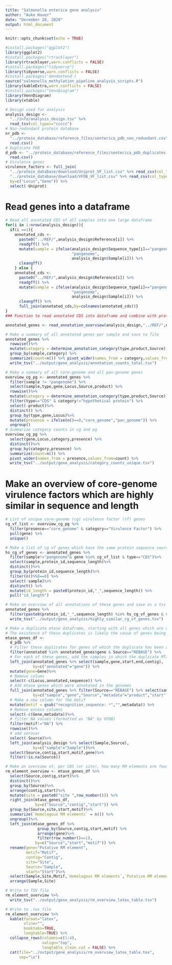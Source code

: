 ```yaml
---
title: "Salmonella enterica gene analysis"
author: "Auke Haver"
date: "December 28, 2020"
output: html_document
---
```


```r
knitr::opts_chunk$set(echo = TRUE)
```

```r
#install.packages("ggplot2")
library(ggplot2)
#install.packages("rtracklayer")
library(rtracklayer,warn.conflicts = FALSE)
#install.packages("tidyverse")
library(tidyverse,warn.conflicts = FALSE)
#install.packages('dendextend')
source("salmonella_methylation_pipeline_analysis_scripts.R")
library(kableExtra,warn.conflicts = FALSE)
#install.packages("VennDiagram")
library(VennDiagram)
library(xtable)
```

```r
# Design used for analysis
analysis_design <- 
  "../info/analysis_design.tsv" %>% 
  read_tsv(col_types="ccccc")
# Non-redundant protein database
nr_pdb <- 
  "../protein_database/reference_files/senterica_pdb_non_redundant.csv" %>%
  read.csv()
# Duplicate PDB
d_pdb <- "../protein_database/reference_files/senterica_pdb_duplicates.csv" %>%
  read.csv()
# Virulence genes
virulence_factors <- full_join(
  "../protein_database/download/Uniprot_VF_list.csv" %>% read_csv(col_types="ccc"),
  "../protein_database/download/VFDB_VF_list.csv" %>% read_csv(col_types="cc"),
  by=c("Locus","Gene")) %>%
  select(-Uniprot)
```

# Read genes into a dataframe
```r
# Read all annotated CDS of all samples into one large dataframe
for(i in 1:nrow(analysis_design)){
  if(i ==1){
    annotated_cds <- 
      paste0("../REF/",analysis_design$Reference[i]) %>% 
      readgff() %>% 
      mutate(sample = ifelse(analysis_design$Sequence_type[i]=="pangenome",
                             "pangenome", 
                             analysis_design$Sample[i])) %>%
      cleangff()
    } else {
    annotated_cds <- 
      paste0("../REF/",analysis_design$Reference[i]) %>% 
      readgff() %>%
      mutate(sample = ifelse(analysis_design$Sequence_type[i]=="pangenome",
                             "pangenome", 
                             analysis_design$Sample[i])) %>%
      cleangff() %>%
      full_join(annotated_cds,by=colnames(annotated_cds))}
}
### Function to read annotated CDS into dataframe and combine with protein database 

annotated_genes <- read_annotation_overview(analysis_design,"../REF/",nr_pdb)
```

```r
# Make a summary of all annotated genes per sample and save to file
annotated_genes %>%
  rowwise()%>%
  mutate(category = determine_annotation_category(type,product,Source))%>%
  group_by(sample,category) %>%
  summarize(count=n()) %>% pivot_wider(names_from = category,values_from=count) %>%
  write_tsv("../output/gene_analysis/annotation_counts_total.tsv")

# Make a summary of all core-genome and all pan-genome genes
overview_cg_pg <- annotated_genes %>%
  filter(sample != "pangenome") %>%
  select(sample,type,gene,Locus,Source,product) %>%
  rowwise()%>%
  mutate(category = determine_annotation_category(type,product,Source)) %>%
  filter(type=="CDS" & category!="hypothetical protein") %>%
  select(-product)%>%
  distinct() %>%
  group_by(type,gene,Locus)%>%
  mutate(presence = ifelse(n()==8,"core_genome","pan_genome")) %>%
  ungroup()
# Summarize category counts in cg and pg
overview_cg_pg %>%
  select(gene,Locus,category,presence) %>%
  distinct()%>%
  group_by(category,presence) %>%
  summarize(count=n()) %>%
  pivot_wider(names_from = presence,values_from=count) %>%
  write_tsv("../output/gene_analysis/category_counts_unique.tsv")
```

# Make an overview of core-genome virulence factors which are highly similar in sequence and length
```r
# List of unique core-genome (cg) virulence factor (vf) genes
cg_vf_list <- overview_cg_pg %>% 
  filter(presence=="core_genome" & category=="Virulence Factor") %>% 
  pull(gene) %>% 
  unique()

# Make a list of cg vf genes which have the same protein sequence source and size in all genomes, and therefore are highly similar (hs).
hs_cg_vf_genes <- annotated_genes %>%
  filter(sample!="pangenome"& gene %in% cg_vf_list & type=="CDS")%>%
  select(sample,protein_id,sequence_length)%>%
  distinct()%>%
  group_by(protein_id,sequence_length)%>%
  filter(n()%%8==0) %>%
  select(-sample)%>%
  distinct() %>%
  mutate(id_length = paste0(protein_id,"_",sequence_length)) %>%
  pull("id_length")

# Make an overview of all annotations of these genes and save as a tsv file
annotated_genes %>%
  filter(paste0(protein_id,"_",sequence_length) %in% hs_cg_vf_genes & sample != "pangenome") %>%
  write_tsv("../output/gene_analysis/highly_similar_cg_vf_genes.tsv")
```

```r
# Make a duplicate mtase dataframe, starting with all genes which are duplicates of genes that have been annotated. 
# The existence of these duplicates is likely the cause of genes being discovered in different organisms.
mtase_genes_df <- 
  d_pdb %>% 
  # Filter these duplicates for genes of which the duplicate has been annotated and which is sourced from the REBASE gold standard
  filter(annotated %in% annotated_genes$gene & Source=="REBASE") %>%
  # For each of these genes, add the samples in which the duplicate MTase was found.
  left_join(annotated_genes %>% select(sample,gene,start,end,contig),
            by=c("annotated"="gene")) %>%
  mutate(gene=Gene)%>%
  # Remove colums
  select(-c(Locus,annotated,sequence)) %>%
  # Add mtase genes which were annotated in the genomes
  full_join(annotated_genes %>% filter(Source=="REBASE") %>% select(sample,gene,Source,product,start,end,contig),
            by=c("sample","gene","Source","metadata"="product","start","end","contig")) %>%
  # Make a new column for the motif
  mutate(motif = gsub("recognition_sequence: *","",metadata)) %>%
  # Remove excess columns
  select(-c(Gene,metadata))%>%
  # filter NA values (formatted as "NA" by VFDB)
  filter(motif!="NA") %>%
  rowwise()%>%
  # add serovar
  select(-Source)%>%
  left_join(analysis_design %>% select(Sample,Source),
            by=c("sample"="Sample"))%>%
  select(Source,contig,start,motif,gene)%>%
  filter(!is.na(Source))

# Make an overview of, per CDS (or site), how many RM elements are found related to a motif and list one of them.
rm_element_overview <- mtase_genes_df %>%
  select(Source,contig,start)%>%
  distinct()%>%
  group_by(Source)%>%
  arrange(contig,start)%>%
  mutate(site = paste0("site ",row_number())) %>%
  right_join(mtase_genes_df,
             by=c("Source","contig","start")) %>%
  group_by(Source,site,start,motif)%>%
  summarize(`Homologous RM elements` = n()) %>%
  ungroup()%>%
  left_join(mtase_genes_df %>% 
              group_by(Source,contig,start,motif) %>%
              arrange(gene)%>%
              filter(row_number()==1),
             by=c("Source","start","motif")) %>% 
  rename(gene="Putative RM element",
         motif="Motif",
         contig="Contig",
         site="Site",
         Source="Sample",
         start="Start")%>%
  select(Sample,Site,Motif,`Homologous RM elements`,`Putative RM element`) %>%
  arrange(Sample,Site)

# Write to TSV file
rm_element_overview %>%
  write_tsv("../output/gene_analysis/rm_overview_latex_table.tsv")

# Write to .tex file
rm_element_overview %>% 
  kable(format="latex",
        vline="",
        booktabs=TRUE,
        longtable=TRUE) %>%
  collapse_rows(columns=c(1:4),
                valign="top",
                longtable_clean_cut = FALSE) %>%
  cat(file="../output/gene_analysis/rm_overview_latex_table.tex",
      sep="\n")
```

